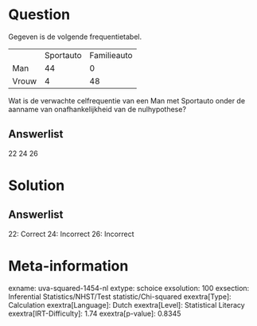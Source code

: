 Question
========

Gegeven is de volgende frequentietabel.

  ------- ----------- -------------
          Sportauto   Familieauto
  Man     44          0
  Vrouw   4           48
  ------- ----------- -------------

Wat is de verwachte celfrequentie van een Man met Sportauto onder de
aanname van onafhankelijkheid van de nulhypothese?

Answerlist
----------

22
24
26

Solution
========

Answerlist
----------

22: Correct
24: Incorrect
26: Incorrect

Meta-information
================
exname: uva-squared-1454-nl
extype: schoice
exsolution: 100
exsection: Inferential Statistics/NHST/Test statistic/Chi-squared
exextra[Type]: Calculation
exextra[Language]: Dutch
exextra[Level]: Statistical Literacy
exextra[IRT-Difficulty]: 1.74
exextra[p-value]: 0.8345
